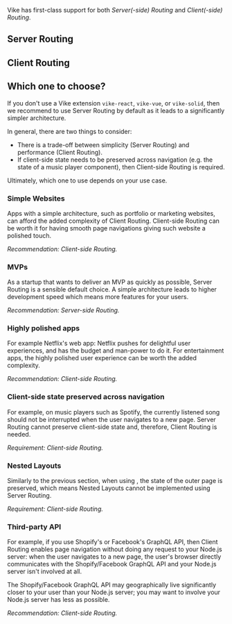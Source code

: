 
Vike has first-class support for both *Server(-side) Routing* and *Client(-side) Routing*.

<DefaultRouting />

## Server Routing

<ServerRouting />

## Client Routing

<ClientRouting />

## Which one to choose?

If you don't use a Vike extension <Link href="/vike-packages#ui-frameworks"><code>vike-react</code>, <code>vike-vue</code>, or <code>vike-solid</code></Link>, then we recommend to use Server Routing by default as it leads to a significantly simpler architecture.

In general, there are two things to consider:
 - There is a trade-off between simplicity (Server Routing) and performance (Client Routing).
 - If client-side state needs to be preserved across navigation (e.g. the state of a music player component), then Client-side Routing is required.

Ultimately, which one to use depends on your use case.

### Simple Websites

Apps with a simple architecture, such as portfolio or marketing websites, can afford the added complexity of Client Routing.
Client-side Routing can be worth it for having smooth page navigations giving such website a polished touch.

*Recommendation: Client-side Routing.*

### MVPs

As a startup that wants to deliver an MVP as quickly as possible, Server Routing is a sensible default choice. A simple architecture leads to higher development speed which means more features for your users.

*Recommendation: Server-side Routing.*

### Highly polished apps

For example Netflix's web app: Netflix pushes for delightful user experiences, and has the budget and man-power to do it. For entertainment apps, the highly polished user experience can be worth the added complexity.

*Recommendation: Client-side Routing.*

### Client-side state preserved across navigation

For example, on music players such as Spotify, the currently listened song should not be interrupted when the user navigates to a new page. Server Routing cannot preserve client-side state and, therefore, Client Routing is needed.

*Requirement: Client-side Routing.*

### Nested Layouts

Similarly to the previous section, when using <Link text="Nested Layouts" href="/layouts#nested-layouts" />, the state of the outer page is preserved, which means Nested Layouts cannot be implemented using Server Routing.

*Requirement: Client-side Routing.*

### Third-party API

For example, if you use Shopify's or Facebook's GraphQL API,
then Client Routing enables page navigation without doing any request to your Node.js server:
when the user navigates to a new page,
the user's browser directly communicates with the Shopify/Facebook GraphQL API and your Node.js server isn't involved at all.

The Shopify/Facebook GraphQL API may geographically live significantly closer to your user than your Node.js server; you may want to involve your Node.js server has less as possible.

*Recommendation: Client-side Routing.*
